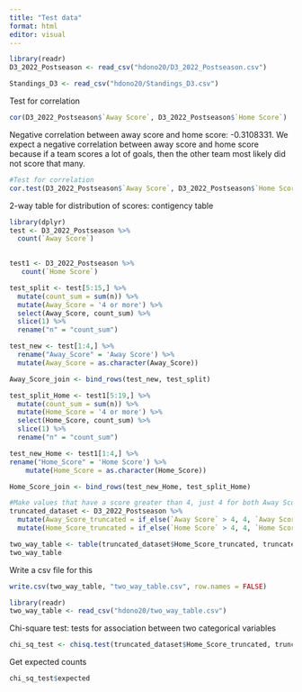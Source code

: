 ```yaml
---
title: "Test data"
format: html
editor: visual
---
```


```r
library(readr)
D3_2022_Postseason <- read_csv("hdono20/D3_2022_Postseason.csv")
```

```r
Standings_D3 <- read_csv("hdono20/Standings_D3.csv")
```


Test for correlation
```r
cor(D3_2022_Postseason$`Away Score`, D3_2022_Postseason$`Home Score`)
```

Negative correlation between away score and home score:
-0.3108331. We expect a negative correlation between away score and home score because if a team scores a lot of goals, then the other team most likely did not score that many. 
```r
#Test for correlation
cor.test(D3_2022_Postseason$`Away Score`, D3_2022_Postseason$`Home Score`)
```

2-way table for distribution of scores: contigency table
```r

library(dplyr)
test <- D3_2022_Postseason %>%
  count(`Away Score`)

  
test1 <- D3_2022_Postseason %>%
   count(`Home Score`)
```

```r
test_split <- test[5:15,] %>%
  mutate(count_sum = sum(n)) %>%
  mutate(Away_Score = '4 or more') %>%
  select(Away_Score, count_sum) %>%
  slice(1) %>%
  rename("n" = "count_sum") 
```

```r
test_new <- test[1:4,] %>%
  rename("Away_Score" = 'Away Score') %>%
  mutate(Away_Score = as.character(Away_Score))
```

```r
Away_Score_join <- bind_rows(test_new, test_split)
```

```r
test_split_Home <- test1[5:19,] %>%
  mutate(count_sum = sum(n)) %>%
  mutate(Home_Score = '4 or more') %>%
  select(Home_Score, count_sum) %>%
  slice(1) %>%
  rename("n" = "count_sum") 
```


```r
test_new_Home <- test1[1:4,] %>%
rename("Home_Score" = 'Home Score') %>%
    mutate(Home_Score = as.character(Home_Score))

```

```r
Home_Score_join <- bind_rows(test_new_Home, test_split_Home)
```


```r
#Make values that have a score greater than 4, just 4 for both Away Score and Home Score
truncated_dataset <- D3_2022_Postseason %>%
  mutate(Away_Score_truncated = if_else(`Away Score` > 4, 4, `Away Score`)) %>%
  mutate(Home_Score_truncated = if_else(`Home Score` > 4, 4, `Home Score`))
```


```r
two_way_table <- table(truncated_dataset$Home_Score_truncated, truncated_dataset$Away_Score_truncated)
two_way_table
```

Write a csv file for this
```r
write.csv(two_way_table, "two_way_table.csv", row.names = FALSE)
```

```r
library(readr)
two_way_table <- read_csv("hdono20/two_way_table.csv")
```


Chi-square test: tests for association between two categorical variables

```r
chi_sq_test <- chisq.test(truncated_dataset$Home_Score_truncated, truncated_dataset$Away_Score_truncated)
```

Get expected counts
```r
chi_sq_test$expected
```

